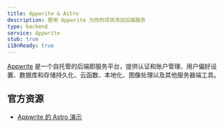 ```yaml
---
title: Appwrite & Astro
description: 使用 Appwrite 为你的项目添加后端服务
type: backend
service: Appwrite
stub: true
i18nReady: true
---
```


[Appwrite](https://appwrite.io/) 是一个自托管的后端即服务平台，提供认证和账户管理、用户偏好设置、数据库和存储持久化、云函数、本地化、图像处理以及其他服务器端工具。

## 官方资源
- [Appwrite 的 Astro 演示](https://github.com/appwrite/demos-for-astro)